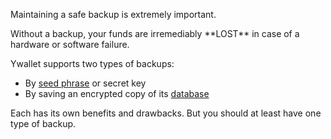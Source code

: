 
Maintaining a safe backup is extremely
important.

<Callout type = "warning">
Without a backup, your funds are irremediably
**LOST** in case of a hardware or software failure.
</Callout>

Ywallet supports two types of backups:
- By [seed phrase](/backup/seed)
or secret key
- By saving an encrypted copy of its
[database](/backup/app)

Each has its own benefits and drawbacks.
But you should at least have one type of backup.
